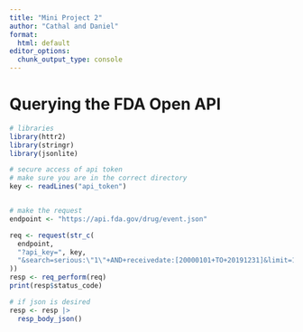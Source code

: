 ```yaml
---
title: "Mini Project 2"
author: "Cathal and Daniel"
format:
  html: default
editor_options: 
  chunk_output_type: console
---
```





# Querying the FDA Open API
```r
# libraries
library(httr2)
library(stringr)
library(jsonlite)

# secure access of api token
# make sure you are in the correct directory
key <- readLines("api_token")


# make the request
endpoint <- "https://api.fda.gov/drug/event.json"

req <- request(str_c(
  endpoint,  
  "?api_key=", key, 
  "&search=serious:\"1\"+AND+receivedate:[20000101+TO+20191231]&limit=1000"
))
resp <- req_perform(req)
print(resp$status_code)

# if json is desired
resp <- resp |>
  resp_body_json()
```

